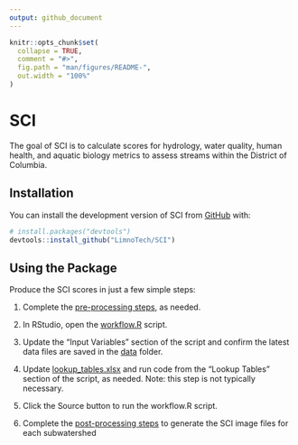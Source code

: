 ```yaml
---
output: github_document
---
```


<!-- README.md is generated from README.Rmd. Please edit that file -->

```r
knitr::opts_chunk$set(
  collapse = TRUE,
  comment = "#>",
  fig.path = "man/figures/README-",
  out.width = "100%"
)
```

# SCI

<!-- badges: start -->

<!-- badges: end -->

The goal of SCI is to calculate scores for hydrology, water quality, human health, and aquatic biology metrics to assess streams within the District of Columbia.

## Installation

You can install the development version of SCI from [GitHub](https://github.com/) with:

``` r
# install.packages("devtools")
devtools::install_github("LimnoTech/SCI")
```

## Using the Package

Produce the SCI scores in just a few simple steps:

1.  Complete the [pre-processing steps](https://limnotech.github.io/SCI/articles/pre-processing.html), as needed.

2.  In RStudio, open the [workflow.R](https://github.com/LimnoTech/SCI/blob/master/workflow.R) script.

3.  Update the "Input Variables" section of the script and confirm the latest data files are saved in the [data](https://github.com/LimnoTech/SCI/tree/master/data) folder.

4.  Update [lookup_tables.xlsx](https://github.com/LimnoTech/SCI/blob/master/data/lookup_tables.xlsx) and run code from the "Lookup Tables" section of the script, as needed. Note: this step is not typically necessary.

5.  Click the Source button to run the workflow.R script.

6. Complete the [post-processing steps](https://limnotech.github.io/SCI/articles/post-processing.html) to generate the SCI image files for each subwatershed
